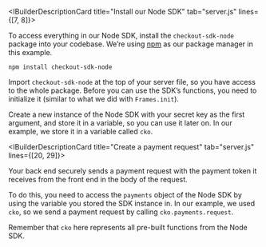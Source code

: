 <IBuilderDescriptionCard title="Install our Node SDK" tab="server.js" lines={[7, 8]}>

To access everything in our Node SDK, install the `checkout-sdk-node` package into your codebase. We’re using [npm](https://www.npmjs.com/package/frames-react) as our package manager in this example.

`npm install checkout-sdk-node`


</IBuilderDescriptionCard>
<IBuilderDescriptionCard title="Import our Node SDK into your server file" tab="server.js" lines={[7, 8]}>

Import `checkout-sdk-node` at the top of your server file, so you have access to the whole package. Before you can use the SDK’s functions, you need to initialize it (similar to what we did with `Frames.init`). 

Create a new instance of the Node SDK with your secret key as the first argument, and store it in a variable, so you can use it later on. In our example, we store it in a variable called `cko`.


</IBuilderDescriptionCard>

<IBuilderDescriptionCard title="Create a payment request" tab="server.js" lines={[20, 29]}>

Your back end securely sends a payment request with the payment token it receives from the front end in the body of the request.

To do this, you need to access the `payments` object of the Node SDK by using the variable you stored the SDK instance in. In our example, we used `cko`, so we send a payment request by calling `cko.payments.request`. 

<TipBox variant="tip">

Remember that `cko` here represents all pre-built functions from the Node SDK.

</TipBox>

</IBuilderDescriptionCard>